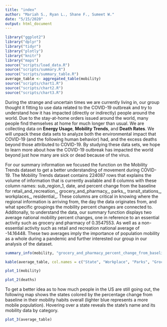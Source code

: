 ```yaml
---
title: "index"
author: "Mariah S., Ryan L., Shane F., Sumeet W."
date: "5/15/2020"
output: html_document
---
```


```r
library("ggplot2")
library("dplyr")
library("tidyr")
library("plotly")
library("knitr")
library("maps")
source("scripts/load_data.R")
source("scripts/summary.R")
source("scripts/summary_table.R")
average_table <- aggregated_table(mobility)
source("scripts/chart1.R")
source("scripts/chart2.R")
source("scripts/chart3.R")
```

During the strange and uncertain times we are currently living in, our group thought it fitting to use data related to the COVID-19 outbreak and try to understand how it has impacted (directly or indirectly) people around the world. Due to the stay-at-home orders issued around the world, many people find themselves at home for much longer than usual. We are collecting data on **Energy Usage**, **Mobility Trends**, and **Death Rates**. We will unpack these data sets to analyze both the environmental impact that COVID-19 (and the following human behavior) had, and the excess deaths beyond those attributed to COVID-19. By studying these data sets, we hope to learn more about how the COVID-19 outbreak has impacted the world beyond just how many are sick or dead because of the virus.

For our summary information we focused the function on the Mobility Trends dataset to get a better understanding of movement during COVID-19. The Mobility Trends dataset contains 224087 rows that explains the volume of information that is currently available and 8 columns with these column names: sub_region_1, date, and percent change from the baseline for retail_and_recreation_, grocery_and_pharmacy_, parks_, transit_stations_, workplaces_, residential_. These columns are critical in knowing where the regional information is arriving from, the day the data originates from, and what specific groupings the mobility percent changes are connected to. Additonally, to understand the data, our summary function displays two average national mobility percent changes, one in reference to an essential activity such as grocery and pharmacy of 0.3547553. As well as a non-essential activity such as retail and recreation national average of -14.16448. These two averages imply the importance of population mobility as a whole during a pandemic and further interested our group in our analysis of the dataset. 

```r
summary_info(mobility, "grocery_and_pharmacy_percent_change_from_baseline", "retail_and_recreation_percent_change_from_baseline")
```

``` r
kable(average_table, col.names = c("State", "Workplace", "Parks", "Grocery", "Retail", "Transit"))
```

```r
plot_1(mobility)
```

```r
plot_2(deaths)
```

To get a better idea as to how much people in the US are still going out, the following map shows the states colored by the percentage change from baseline in their mobility habits overall (lighter blue represents a more mobile population). Hovering over a state reveals the state's name and its mobility data by category.

```r
plot_3(average_table)
```
